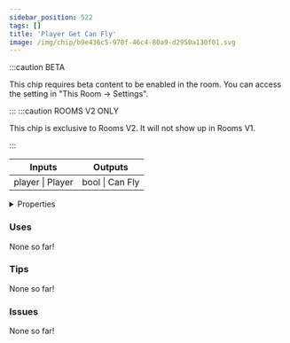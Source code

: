 ```yaml
---
sidebar_position: 522
tags: []
title: 'Player Get Can Fly'
image: /img/chip/b9e436c5-970f-46c4-80a9-d2950a130f01.svg
---
```




:::caution BETA

This chip requires beta content to be enabled in the room. You can access the setting in "This Room -> Settings".

:::
:::caution ROOMS V2 ONLY

This chip is exclusive to Rooms V2. It will not show up in Rooms V1.

:::


<IChip uuid="b9e436c5-970f-46c4-80a9-d2950a130f01"/>

<table><thead><tr><th>Inputs</th><th>Outputs</th></tr></thead><tbody><tr><td>player | Player</td><td>bool | Can Fly</td></tr></tbody></table>

<details>
  <summary>Properties</summary>
  <div>
    <div>
    <table>
      <tbody>
        <tr>
          <td>Is beta required?</td>
          <td>Yes</td>
        </tr>
        <tr>
          <td>Is chip a trolling risk?</td>
          <td>No</td>
        </tr>
        <tr>
          <td>Is chip a role assignment risk?</td>
          <td>No</td>
        </tr>
        <tr>
          <td>Chip UUID</td>
          <td>b9e436c5-970f-46c4-80a9-d2950a130f01</td>
        </tr>
        <tr>
          <td>Room availability</td>
          <td>Rooms V2 only</td>
        </tr>
      </tbody>
    </table>
    </div>
  </div>
</details>

### Uses

None so far!

### Tips

None so far!

### Issues

None so far!